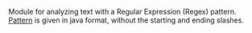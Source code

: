 Module for analyzing text with a Regular Expression (Regex) pattern. [Pattern](http://docs.oracle.com/javase/7/docs/api/java/util/regex/Pattern.html) is given in java format, without the starting and ending slashes.